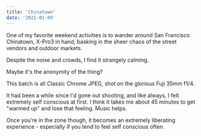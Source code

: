 ```yaml
---
title: 'Chinatown'
date: '2021-01-09'
---
```


<InteractiveImage image_id="DSCF4275_xwtxl4" />

One of my favorite weekend activities is to wander around San Francisco Chinatown, X-Pro3 in hand, basking in the sheer chaos of the street vendors and outdoor markets.  

Despite the noise and crowds, I find it strangely calming.  

Maybe it's the anonymity of the thing?  
<InteractiveImage image_id="DSCF4241_thn9dr" />

This batch is all Classic Chrome JPEG, shot on the glorious Fuji 35mm f1/4.

It had been a while since I'd gone out shooting, and like always, I felt extremely self conscious at first. I think it takes me about 45 minutes to get "warmed up" and lose that feeling. Music helps.

Once you're in the zone though, it becomes an extremely liberating experience - especially if you tend to feel self conscious often.

<InteractiveImage image_id="DSCF4266_zvqzdh" />
<BelowTheFold>
  <InteractiveImage image_id="DSCF4313_gwe5fy" />
  <InteractiveImage image_id="DSCF4324_ykcejw" />
  <InteractiveImage image_id="DSCF4341_gdjd65" />
  <InteractiveImage image_id="DSCF4358_wwmizk" />
  <InteractiveImage image_id="DSCF4360_ifustq" />
  <InteractiveImage image_id="DSCF4365_4_pgdgjj" />
  <InteractiveImage image_id="DSCF4369_2_uo7wjx" />
  <InteractiveImage image_id="DSCF4374_xx2iok" />
  <InteractiveImage image_id="DSCF4415_iuxvj4" />
  <InteractiveImage image_id="DSCF4416_p0tlde" />
  <InteractiveImage image_id="DSCF4435_btxrg4" />
  <InteractiveImage image_id="DSCF4442_k8itiu" />
  <InteractiveImage image_id="DSCF4445_t7xdbp" />
  <InteractiveImage image_id="DSCF4454_unm1gk" />
</BelowTheFold>
